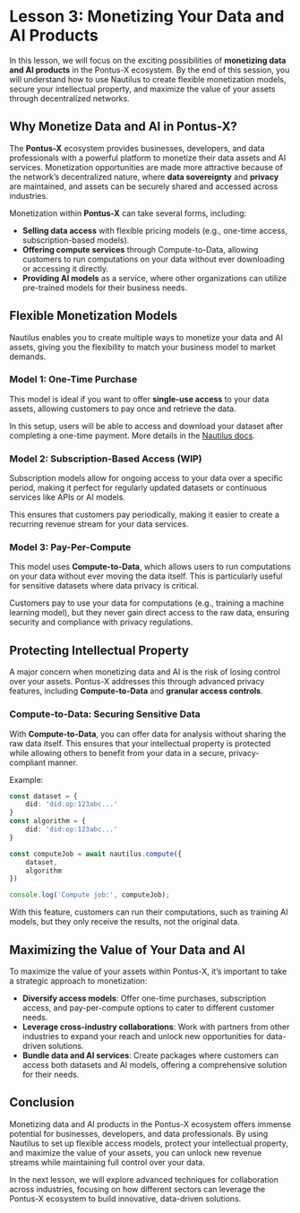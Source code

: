 # Lesson 3: Monetizing Your Data and AI Products

In this lesson, we will focus on the exciting possibilities of **monetizing data and AI products** in the Pontus-X ecosystem. By the end of this session, you will understand how to use Nautilus to create flexible monetization models, secure your intellectual property, and maximize the value of your assets through decentralized networks.

## Why Monetize Data and AI in Pontus-X?

The **Pontus-X** ecosystem provides businesses, developers, and data professionals with a powerful platform to monetize their data assets and AI services. Monetization opportunities are made more attractive because of the network’s decentralized nature, where **data sovereignty** and **privacy** are maintained, and assets can be securely shared and accessed across industries.

Monetization within **Pontus-X** can take several forms, including:
- **Selling data access** with flexible pricing models (e.g., one-time access, subscription-based models).
- **Offering compute services** through Compute-to-Data, allowing customers to run computations on your data without ever downloading or accessing it directly.
- **Providing AI models** as a service, where other organizations can utilize pre-trained models for their business needs.


## Flexible Monetization Models

Nautilus enables you to create multiple ways to monetize your data and AI assets, giving you the flexibility to match your business model to market demands.

### Model 1: One-Time Purchase
This model is ideal if you want to offer **single-use access** to your data assets, allowing customers to pay once and retrieve the data.

In this setup, users will be able to access and download your dataset after completing a one-time payment. More details in the [Nautilus docs](https://nautilus.delta-dao.com/docs/api/nautilus/setServicePrice).

### Model 2: Subscription-Based Access (WIP)
Subscription models allow for ongoing access to your data over a specific period, making it perfect for regularly updated datasets or continuous services like APIs or AI models.

This ensures that customers pay periodically, making it easier to create a recurring revenue stream for your data services.

### Model 3: Pay-Per-Compute
This model uses **Compute-to-Data**, which allows users to run computations on your data without ever moving the data itself. This is particularly useful for sensitive datasets where data privacy is critical.

Customers pay to use your data for computations (e.g., training a machine learning model), but they never gain direct access to the raw data, ensuring security and compliance with privacy regulations.


## Protecting Intellectual Property

A major concern when monetizing data and AI is the risk of losing control over your assets. Pontus-X addresses this through advanced privacy features, including **Compute-to-Data** and **granular access controls**.

### Compute-to-Data: Securing Sensitive Data
With **Compute-to-Data**, you can offer data for analysis without sharing the raw data itself. This ensures that your intellectual property is protected while allowing others to benefit from your data in a secure, privacy-compliant manner.

Example:
```typescript
const dataset = {
    did: 'did:op:123abc...'
}
const algorithm = {
    did: 'did:op:123abc...'
}

const computeJob = await nautilus.compute({
    dataset,
    algorithm
})

console.log('Compute job:', computeJob);
```

With this feature, customers can run their computations, such as training AI models, but they only receive the results, not the original data.


## Maximizing the Value of Your Data and AI

To maximize the value of your assets within Pontus-X, it’s important to take a strategic approach to monetization:
-	**Diversify access models**: Offer one-time purchases, subscription access, and pay-per-compute options to cater to different customer needs.
-	**Leverage cross-industry collaborations**: Work with partners from other industries to expand your reach and unlock new opportunities for data-driven solutions.
-	**Bundle data and AI services**: Create packages where customers can access both datasets and AI models, offering a comprehensive solution for their needs.

## Conclusion

Monetizing data and AI products in the Pontus-X ecosystem offers immense potential for businesses, developers, and data professionals. By using Nautilus to set up flexible access models, protect your intellectual property, and maximize the value of your assets, you can unlock new revenue streams while maintaining full control over your data.

In the next lesson, we will explore advanced techniques for collaboration across industries, focusing on how different sectors can leverage the Pontus-X ecosystem to build innovative, data-driven solutions.
